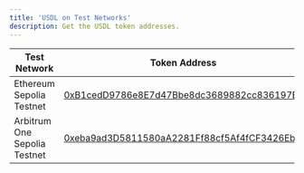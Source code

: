 ```yaml
---
title: 'USDL on Test Networks'
description: Get the USDL token addresses.
---
```


[usdl-sepolia-testnet-address]: https://example.com

<TestnetCaution />

| Test Network | Token Address |
| --- | --- |
| Ethereum Sepolia Testnet | [0xB1cedD9786e8E7d47Bbe8dc3689882cc836197Ec](https://sepolia.etherscan.io/token/0xB1cedD9786e8E7d47Bbe8dc3689882cc836197Ec) |
| Arbitrum One Sepolia Testnet | [0xeba9ad3D5811580aA2281Ff88cf5Af4fCF3426Eb](https://sepolia.arbiscan.io/token/0xeba9ad3D5811580aA2281Ff88cf5Af4fCF3426Eb) |
